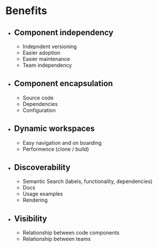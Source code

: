 # Benefits

- ## Component independency
  - Indepndent versioning
  - Easier adoption
  - Easier maintenance
  - Team independency

- ## Component encapsulation
  - Source code
  - Dependencies
  - Configuration

- ## Dynamic workspaces
  - Easy navigation and on boarding
  - Performence (clone / build)

- ## Discoverability
  - Semantic Search (labels, functionality, dependencies)
  - Docs
  - Usage examples
  - Rendering

- ## Visibility
  - Relationship between code components
  - Relationship between teams
